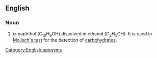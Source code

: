 ==English==

===Noun===
{{en-noun|-|head=[[Molisch]]'s [[reagent]]}}

# {{lb|en|chemistry}} α-naphthol (C<sub>10</sub>H<sub>8</sub>OH) dissolved in ethanol (C<sub>2</sub>H<sub>5</sub>OH). It is used in [[w:Molisch's test|Molisch's test]] for the detection of [[carbohydrates]].

[[Category:English eponyms]]